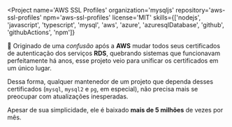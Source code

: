 
<Project
  name='AWS SSL Profiles'
  organization='mysqljs'
  repository='aws-ssl-profiles'
  npm='aws-ssl-profiles'
  license='MIT'
  skills={['nodejs', 'javascript', 'typescript', 'mysql', 'aws', 'azure', 'azuresqlDatabase', 'github', 'githubActions', 'npm']}
>

📜 Originado de uma _confusão_ após a **AWS** mudar todos seus certificados de autenticação dos serviços **RDS**, quebrando sistemas que funcionavam perfeitamente há anos, esse projeto veio para unificar os certificados em um único lugar.

Dessa forma, qualquer mantenedor de um projeto que dependa desses certificados (`mysql`, `mysql2` e `pg`, em especial), não precisa mais se preocupar com atualizações inesperadas.

Apesar de sua simplicidade, ele é baixado **mais de 5 milhões** de vezes por mês.

</Project>
